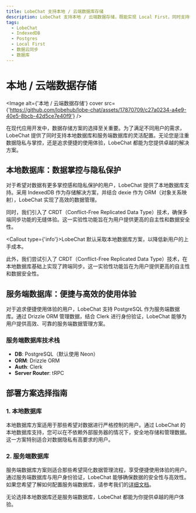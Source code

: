 ```yaml
---
title: LobeChat 支持本地 / 云端数据库存储
description: LobeChat 支持本地 / 云端数据存储，既能实现 Local First，同时支持数据云同步。
tags:
  - LobeChat
  - IndexedDB
  - Postgres
  - Local First
  - 数据云同步
  - 数据库
---
```


# 本地 / 云端数据存储

<Image
  alt={'本地 / 云端数据存储'}
  cover
  src={'https://github.com/lobehub/lobe-chat/assets/17870709/c27a0234-a4e9-40e5-8bcb-42d5ce7e40f9'}
/>

在现代应用开发中，数据存储方案的选择至关重要。为了满足不同用户的需求，LobeChat 提供了同时支持本地数据库和服务端数据库的灵活配置。无论您是注重数据隐私与掌控，还是追求便捷的使用体验，LobeChat 都能为您提供卓越的解决方案。

## 本地数据库：数据掌控与隐私保护

对于希望对数据有更多掌控感和隐私保护的用户，LobeChat 提供了本地数据库支持。采用 IndexedDB 作为存储解决方案，并结合 dexie 作为 ORM（对象关系映射），LobeChat 实现了高效的数据管理。

同时，我们引入了 CRDT（Conflict-Free Replicated Data Type）技术，确保多端同步功能的无缝体验。这一实验性功能旨在为用户提供更高的自主性和数据安全性。

<Callout type={'info'}>LobeChat 默认采取本地数据库方案，以降低新用户的上手成本。</Callout>

此外，我们尝试引入了 CRDT（Conflict-Free Replicated Data Type）技术，在本地数据库基础上实现了跨端同步。这一实验性功能旨在为用户提供更高的自主性和数据安全性。

## 服务端数据库：便捷与高效的使用体验

对于追求便捷使用体验的用户，LobeChat 支持 PostgreSQL 作为服务端数据库。通过 Drizzle ORM 管理数据，结合 Clerk 进行身份验证，LobeChat 能够为用户提供高效、可靠的服务端数据管理方案。

### 服务端数据库技术栈

- **DB**: PostgreSQL（默认使用 Neon）
- **ORM**: Drizzle ORM
- **Auth**: Clerk
- **Server Router**: tRPC

## 部署方案选择指南

### 1. 本地数据库

本地数据库方案适用于那些希望对数据进行严格控制的用户。通过 LobeChat 的本地数据库支持，您可以在不依赖外部服务器的情况下，安全地存储和管理数据。这一方案特别适合对数据隐私有高要求的用户。

### 2. 服务端数据库

服务端数据库方案则适合那些希望简化数据管理流程，享受便捷使用体验的用户。通过服务端数据库与用户身份验证，LobeChat 能够确保数据的安全性与高效性。如果您希望了解如何配置服务端数据库，请参考我们的[详细文档](/zh/docs/self-hosting/advanced/server-database)。

无论选择本地数据库还是服务端数据库，LobeChat 都能为你提供卓越的用户体验。
